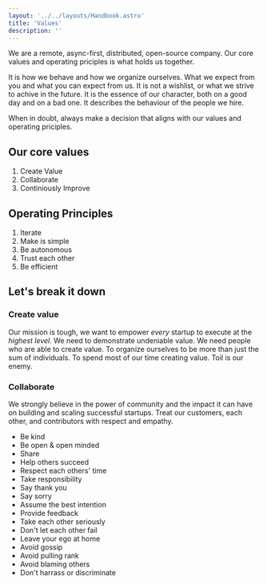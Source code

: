 ```yaml
---
layout: '../../layouts/Handbook.astro'
title: 'Values'
description: ''
---
```


We are a remote, async-first, distributed, open-source company. Our core values 
and operating priciples is what holds us together.

It is how we behave and how we organize ourselves. What we expect from you and
what you can expect from us. It is not a wishlist, or what we strive to achive
in the future. It is the essence of our character, both on a good day and on a
bad one. It describes the behaviour of the people we hire.

When in doubt, always make a decision that aligns with our values and operating
priciples.

## Our core values

1. Create Value
2. Collaborate
3. Continiously Improve

## Operating Principles

1. Iterate
2. Make is simple
3. Be autonomous
4. Trust each other
5. Be efficient

## Let's break it down

### Create value

Our mission is tough, we want to empower _every_ startup to execute at the 
_highest level_. We need to demonstrate undeniable value. We need people who
are able to create value. To organize ourselves to be more than just the sum 
of individuals. To spend most of our time creating value. Toil is our enemy.

### Collaborate

We strongly believe in the power of community and the impact it can have on building 
and scaling successful startups. Treat our customers, each other, and contributors 
with respect and empathy.

- Be kind
- Be open & open minded
- Share
- Help others succeed
- Respect each others' time
- Take responsibility
- Say thank you
- Say sorry
- Assume the best intention
- Provide feedback
- Take each other seriously
- Don't let each other fail
- Leave your ego at home
- Avoid gossip
- Avoid pulling rank
- Avoid blaming others
- Don't harrass or discriminate


